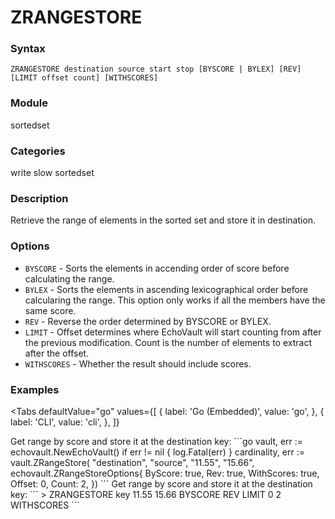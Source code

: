 
# ZRANGESTORE

### Syntax
```
ZRANGESTORE destination source start stop [BYSCORE | BYLEX] [REV] [LIMIT offset count] [WITHSCORES]
```

### Module
<span className="acl-category">sortedset</span>

### Categories 
<span className="acl-category">write</span>
<span className="acl-category">slow</span>
<span className="acl-category">sortedset</span>

### Description 
Retrieve the range of elements in the sorted set and store it in destination.

### Options 
- `BYSCORE` - Sorts the elements in accending order of score before calculating the range.
- `BYLEX` - Sorts the elements in ascending lexicographical order before calcularing the range.
  This option only works if all the members have the same score.
- `REV` - Reverse the order determined by BYSCORE or BYLEX.
- `LIMIT` - Offset determines where EchoVault will start counting from after the previous modification.
  Count is the number of elements to extract after the offset.
- `WITHSCORES` - Whether the result should include scores.

### Examples

<Tabs
  defaultValue="go"
  values={[
    { label: 'Go (Embedded)', value: 'go', },
    { label: 'CLI', value: 'cli', },
  ]}
>
  <TabItem value="go">
    Get range by score and store it at the destination key:
    ```go
    vault, err := echovault.NewEchoVault()
    if err != nil {
      log.Fatal(err)
    }
    cardinality, err := vault.ZRangeStore(
      "destination", "source", "11.55", "15.66",
      echovault.ZRangeStoreOptions{
        ByScore:    true,
        Rev:        true,
        WithScores: true,
        Offset:     0,
        Count:      2,
    })
    ```
  </TabItem>
  <TabItem value="cli">
    Get range by score and store it at the destination key:
    ```
    > ZRANGESTORE key 11.55 15.66 BYSCORE REV LIMIT 0 2 WITHSCORES
    ```
  </TabItem>
</Tabs>  
